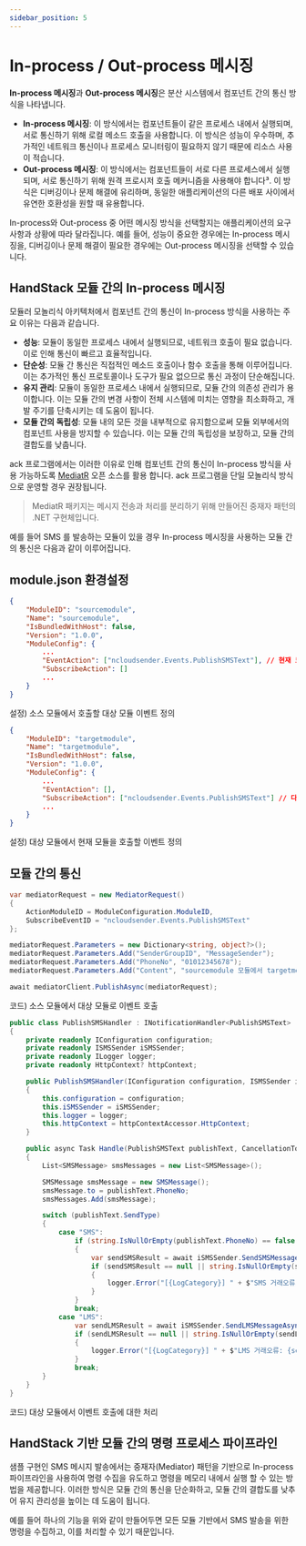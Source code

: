 ```yaml
---
sidebar_position: 5
---
```


# In-process / Out-process 메시징

**In-process 메시징**과 **Out-process 메시징**은 분산 시스템에서 컴포넌트 간의 통신 방식을 나타냅니다.

* **In-process 메시징**: 이 방식에서는 컴포넌트들이 같은 프로세스 내에서 실행되며, 서로 통신하기 위해 로컬 메소드 호출을 사용합니다. 이 방식은 성능이 우수하며, 추가적인 네트워크 통신이나 프로세스 모니터링이 필요하지 않기 때문에 리소스 사용이 적습니다.
* **Out-process 메시징**: 이 방식에서는 컴포넌트들이 서로 다른 프로세스에서 실행되며, 서로 통신하기 위해 원격 프로시저 호출 메커니즘을 사용해야 합니다³. 이 방식은 디버깅이나 문제 해결에 유리하며, 동일한 애플리케이션의 다른 배포 사이에서 유연한 호환성을 원할 때 유용합니다.

In-process와 Out-process 중 어떤 메시징 방식을 선택할지는 애플리케이션의 요구 사항과 상황에 따라 달라집니다. 예를 들어, 성능이 중요한 경우에는 In-process 메시징을, 디버깅이나 문제 해결이 필요한 경우에는 Out-process 메시징을 선택할 수 있습니다.

## HandStack 모듈 간의 In-process 메시징

모듈러 모놀리식 아키텍처에서 컴포넌트 간의 통신이 In-process 방식을 사용하는 주요 이유는 다음과 같습니다.

* **성능**: 모듈이 동일한 프로세스 내에서 실행되므로, 네트워크 호출이 필요 없습니다. 이로 인해 통신이 빠르고 효율적입니다.
* **단순성**: 모듈 간 통신은 직접적인 메소드 호출이나 함수 호출을 통해 이루어집니다. 이는 추가적인 통신 프로토콜이나 도구가 필요 없으므로 통신 과정이 단순해집니다.
* **유지 관리**: 모듈이 동일한 프로세스 내에서 실행되므로, 모듈 간의 의존성 관리가 용이합니다. 이는 모듈 간의 변경 사항이 전체 시스템에 미치는 영향을 최소화하고, 개발 주기를 단축시키는 데 도움이 됩니다.
* **모듈 간의 독립성**: 모듈 내의 모든 것을 내부적으로 유지함으로써 모듈 외부에서의 컴포넌트 사용을 방지할 수 있습니다. 이는 모듈 간의 독립성을 보장하고, 모듈 간의 결합도를 낮춥니다.

ack 프로그램에서는 이러한 이유로 인해 컴포넌트 간의 통신이 In-process 방식을 사용 가능하도록 [MediatR](https://github.com/jbogard/MediatR) 오픈 소스를 활용 합니다. ack 프로그램을 단일 모놀리식 방식으로 운영할 경우 권장됩니다.

> MediatR 패키지는 메시지 전송과 처리를 분리하기 위해 만들어진 중재자 패턴의 .NET 구현체입니다.

예를 들어 SMS 를 발송하는 모듈이 있을 경우 In-process 메시징을 사용하는 모듈 간의 통신은 다음과 같이 이루어집니다.

## module.json 환경설정

```json
{
    "ModuleID": "sourcemodule",
    "Name": "sourcemodule",
    "IsBundledWithHost": false,
    "Version": "1.0.0",
    "ModuleConfig": {
        ...
        "EventAction": ["ncloudsender.Events.PublishSMSText"], // 현재 모듈에서 호출할 대상 모듈 이벤트 정의
        "SubscribeAction": []
        ...
    }
}
```
설정) 소스 모듈에서 호출할 대상 모듈 이벤트 정의


```json
{
    "ModuleID": "targetmodule",
    "Name": "targetmodule",
    "IsBundledWithHost": false,
    "Version": "1.0.0",
    "ModuleConfig": {
        ...
        "EventAction": [],
        "SubscribeAction": ["ncloudsender.Events.PublishSMSText"] // 다른 모듈에서 현재 모듈을 호출할 이벤트 정의
        ...
    }
}
```
설정) 대상 모듈에서 현재 모듈을 호출할 이벤트 정의

## 모듈 간의 통신

```csharp
var mediatorRequest = new MediatorRequest()
{
    ActionModuleID = ModuleConfiguration.ModuleID,
    SubscribeEventID = "ncloudsender.Events.PublishSMSText"
};

mediatorRequest.Parameters = new Dictionary<string, object?>();
mediatorRequest.Parameters.Add("SenderGroupID", "MessageSender");
mediatorRequest.Parameters.Add("PhoneNo", "01012345678");
mediatorRequest.Parameters.Add("Content", "sourcemodule 모듈에서 targetmodule의 이벤트를 호출합니다");

await mediatorClient.PublishAsync(mediatorRequest);
```
코드) 소스 모듈에서 대상 모듈로 이벤트 호출

```csharp
public class PublishSMSHandler : INotificationHandler<PublishSMSText>
{
    private readonly IConfiguration configuration;
    private readonly ISMSSender iSMSSender;
    private readonly ILogger logger;
    private readonly HttpContext? httpContext;

    public PublishSMSHandler(IConfiguration configuration, ISMSSender iSMSSender, ILogger logger, IHttpContextAccessor httpContextAccessor)
    {
        this.configuration = configuration;
        this.iSMSSender = iSMSSender;
        this.logger = logger;
        this.httpContext = httpContextAccessor.HttpContext;
    }

    public async Task Handle(PublishSMSText publishText, CancellationToken cancellationToken)
    {
        List<SMSMessage> smsMessages = new List<SMSMessage>();

        SMSMessage smsMessage = new SMSMessage();
        smsMessage.to = publishText.PhoneNo;
        smsMessages.Add(smsMessage);

        switch (publishText.SendType)
        {
            case "SMS":
                if (string.IsNullOrEmpty(publishText.PhoneNo) == false && string.IsNullOrEmpty(publishText.Content) == false)
                {
                    var sendSMSResult = await iSMSSender.SendSMSMessageAsync(publishText.SenderGroupID, publishText.RegisterUserNo, publishText.Content, smsMessages);
                    if (sendSMSResult == null || string.IsNullOrEmpty(sendSMSResult.errorText) == false)
                    {
                        logger.Error("[{LogCategory}] " + $"SMS 거래오류: {sendSMSResult?.errorText}", "PublishSMSHandler/Handle");
                    }
                }
                break;
            case "LMS":
                var sendLMSResult = await iSMSSender.SendLMSMessageAsync(publishText.SenderGroupID, publishText.RegisterUserNo, publishText.Subject.ToStringSafe(), publishText.Content, smsMessages);
                if (sendLMSResult == null || string.IsNullOrEmpty(sendLMSResult.errorText) == false)
                {
                    logger.Error("[{LogCategory}] " + $"LMS 거래오류: {sendLMSResult?.errorText}", "PublishSMSHandler/Handle");
                }
                break;
        }
    }
}
```
코드) 대상 모듈에서 이벤트 호출에 대한 처리

## HandStack 기반 모듈 간의 명령 프로세스 파이프라인

샘플 구현인 SMS 메시지 발송에서는 중재자(Mediator) 패턴을 기반으로 In-process 파이프라인을 사용하여 명령 수집을 유도하고 명령을 메모리 내에서 실행 할 수 있는 방법을 제공합니다. 이러한 방식은 모듈 간의 통신을 단순화하고, 모듈 간의 결합도를 낮추어 유지 관리성을 높이는 데 도움이 됩니다.

예를 들어 하나의 기능을 위와 같이 만들어두면 모든 모듈 기반에서 SMS 발송을 위한 명령을 수집하고, 이를 처리할 수 있기 때문입니다.
